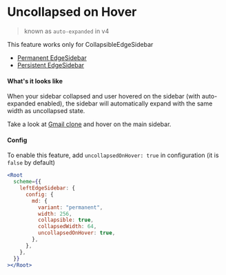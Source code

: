 
<Meta title="Layout/Feature/Uncollapsed on Hover" />

<style>{`
  .sbdocs-content {
    max-width: 720px;
  }
`}</style>

# Uncollapsed on Hover

> known as `auto-expanded` in v4

This feature works only for CollapsibleEdgeSidebar

- [Permanent EdgeSidebar](/layout/api-reference/edge-sidebar-builder#registerpermanentconfig)
- [Persistent EdgeSidebar](/layout/api-reference/edge-sidebar-builder#registerpersistentconfig)

#### What's it looks like

When your sidebar collapsed and user hovered on the sidebar (with auto-expanded enabled), the sidebar
will automatically expand with the same width as uncollapsed state.

Take a look at [Gmail clone](/layout/clones/gmail?bgColor=ff4a3e&accent=000000&dark=true) and hover on the main sidebar.

#### Config

To enable this feature, add `uncollapsedOnHover: true` in configuration (it is `false` by default)

```jsx
<Root
  scheme={{
    leftEdgeSidebar: {
      config: {
        md: {
          variant: "permanent",
          width: 256,
          collapsible: true,
          collapsedWidth: 64,
          uncollapsedOnHover: true,
        },
      },
    },
  }}
></Root>
```
